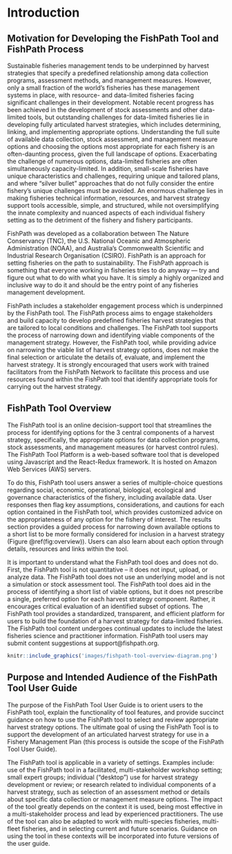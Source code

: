 # Introduction {#intro}

## Motivation for Developing the FishPath Tool and FishPath Process {#motivation}
Sustainable fisheries management tends to be underpinned by harvest strategies that specify a predefined relationship among data collection programs, assessment methods, and management measures. However, only a small fraction of the world’s fisheries has these management systems in place, with resource- and data-limited fisheries facing significant challenges in their development. Notable recent progress has been achieved in the development of stock assessments and other data-limited tools, but outstanding challenges for data-limited fisheries lie in developing fully articulated harvest strategies, which includes determining, linking, and implementing appropriate options. Understanding the full suite of available data collection, stock assessment, and management measure options and choosing the options most appropriate for each fishery is an often-daunting process, given the full landscape of options. Exacerbating the challenge of numerous options, data-limited fisheries are often simultaneously capacity-limited. In addition, small-scale fisheries have unique characteristics and challenges, requiring unique and tailored plans, and where “silver bullet” approaches that do not fully consider the entire fishery’s unique challenges must be avoided. An enormous challenge lies in making fisheries technical information, resources, and harvest strategy support tools accessible, simple, and structured, while not oversimplifying the innate complexity and nuanced aspects of each individual fishery setting as to the detriment of the fishery and fishery participants. 

FishPath was developed as a collaboration between The Nature Conservancy (TNC), the U.S. National Oceanic and Atmospheric Administration (NOAA), and Australia’s Commonwealth Scientific and Industrial Research Organisation (CSIRO). FishPath is an approach for setting fisheries on the path to sustainability. The FishPath approach is something that everyone working in fisheries tries to do anyway — try and figure out what to do with what you have. It is simply a highly organized and inclusive way to do it and should be the entry point of any fisheries management development. 

FishPath includes a stakeholder engagement process which is underpinned by the FishPath tool. The FishPath process aims to engage stakeholders and build capacity to develop predefined fisheries harvest strategies that are tailored to local conditions and challenges. The FishPath tool supports the process of narrowing down and identifying viable components of the management strategy. However, the FishPath tool, while providing advice on narrowing the viable list of harvest strategy options, does not make the final selection or articulate the details of, evaluate, and implement the harvest strategy. It is strongly encouraged that users work with trained facilitators from the FishPath Network to facilitate this process and use resources found within the FishPath tool that identify appropriate tools for carrying out the harvest strategy.

## FishPath Tool Overview
The FishPath tool is an online decision-support tool that streamlines the process for identifying options for the 3 central components of a harvest strategy, specifically, the appropriate options for data collection programs, stock assessments, and management measures (or harvest control rules). The FishPath Tool Platform is a web-based software tool that is developed using Javascript and the React-Redux framework. It is hosted on Amazon Web Services (AWS) servers.

To do this, FishPath tool users answer a series of multiple-choice questions regarding social, economic, operational, biological, ecological and governance characteristics of the fishery, including available data. User responses then flag key assumptions, considerations, and cautions for each option contained in the FishPath tool, which provides customized advice on the appropriateness of any option for the fishery of interest. The results section provides a guided process for narrowing down available options to a short list to be more formally considered for inclusion in a harvest strategy (Figure \@ref(fig:overview)). Users can also learn about each option through details, resources and links within the tool.

It is important to understand what the FishPath tool does and does not do. First, the FishPath tool is not quantitative – it does not input, upload, or analyze data. The FishPath tool does not use an underlying model and is not a simulation or stock assessment tool. The FishPath tool does aid in the process of identifying a short list of viable options, but it does not prescribe a single, preferred option for each harvest strategy component. Rather, it encourages critical evaluation of an identified subset of options. The FishPath tool provides a standardized, transparent, and efficient platform for users to build the foundation of a harvest strategy for data-limited fisheries. The FishPath tool content undergoes continual updates to include the latest fisheries science and practitioner information. FishPath tool users may submit content suggestions at support@fishpath.org. 

```r
knitr::include_graphics('images/fishpath-tool-overview-diagram.png')
```

## Purpose and Intended Audience of the FishPath Tool User Guide
The purpose of the FishPath Tool User Guide is to orient users to the FishPath tool, explain the functionality of tool features, and provide succinct guidance on how to use the FishPath tool to select and review appropriate harvest strategy options. The ultimate goal of using the FishPath Tool is to support the development of an articulated harvest strategy for use in a Fishery Management Plan (this process is outside the scope of the FishPath Tool User Guide).

The FishPath tool is applicable in a variety of settings. Examples include: use of the FishPath tool in a facilitated, multi-stakeholder workshop setting; small expert groups; individual (“desktop”) use for harvest strategy development or review; or research related to individual components of a harvest strategy, such as selection of an assessment method or details about specific data collection or management measure options. The impact of the tool greatly depends on the context it is used, being most effective in a multi-stakeholder process and lead by experienced practitioners. The use of the tool can also be adapted to work with multi-species fisheries, multi-fleet fisheries, and in selecting current and future scenarios. Guidance on using the tool in these contexts will be incorporated into future versions of the user guide.
 
